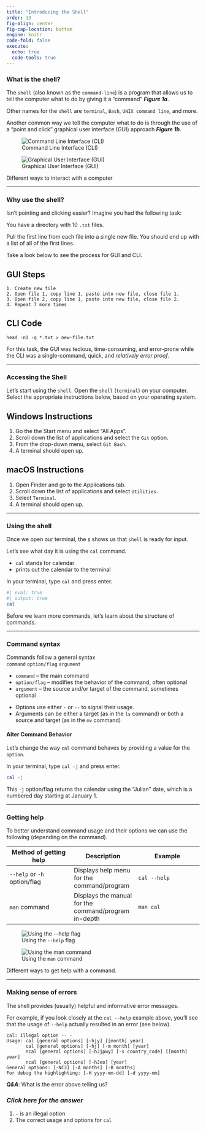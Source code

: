 ```yaml
---
title: "Introducing the Shell"
order: 13
fig-align: center
fig-cap-location: bottom
engine: knitr
code-fold: false
execute:
  echo: true
  code-tools: true
---
```


### What is the shell?

The `shell` (also known as the `command-line`) is a program that allows us to tell the computer what to do by giving it a "command" _**Figure 1a**_.

::: {.callout-tip}
Other names for the `shell` are `terminal`, `Bash`, `UNIX command line`, and more.
:::

Another common way we tell the computer what to do is through the use of a "point and click" graphical user interface (GUI) approach _**Figure 1b**_.

::: {#fig-user-interfaces layout-ncol=2}
![Command Line Interface (CLI)](/images/terminal.png){#fig-terminal}

![Graphical User Interface (GUI)](/images/gui.png){#fig-gui}

Different ways to interact with a computer
:::

---

### Why use the shell?

Isn't pointing and clicking easier? Imagine you had the following task:

:::{.callout-note appearance="minimal"}
You have a directory with 10 `.txt` files.

Pull the first line from each file into a single new file. You should end up with a list of all of the first lines.
:::

Take a look below to see the process for GUI and CLI.

:::{.panel-tabset}
## GUI Steps
```
1. Create new file
2. Open file 1, copy line 1, paste into new file, close file 1.
3. Open file 2, copy line 1, paste into new file, close file 2.
4. Repeat 7 more times
```

## CLI Code
```
head -n1 -q *.txt > new-file.txt
```
:::

For this task, the GUI was tedious, time-consuming, and error-prone while the CLI was a single-command, quick, and _relatively error proof_.

---

### Accessing the Shell

Let's start using the `shell`. Open the `shell` (`terminal`) on your computer. Select the appropriate instructions below, based on your operating system.

:::{.panel-tabset}
## Windows Instructions

1. Go the the Start menu and select "All Apps".
2. Scroll down the list of applications and select the `Git` option.
3. From the drop-down menu, select `Git Bash`. 
4. A terminal should open up.

## macOS Instructions

1. Open Finder and go to the Applications tab.
2. Scroll down the list of applications and select `Utilities`.
3. Select `Terminal`.
4. A terminal should open up.
:::

---

### Using the shell

Once we open our terminal, the `$` shows us that `shell` is ready for input.

Let's see what day it is using the `cal` command.

- `cal` stands for calendar
- prints out the calendar to the terminal

In your terminal, type `cal` and press enter.

```bash
#| eval: true
#| output: true
cal
```

Before we learn more commands, let's learn about the structure of commands.

---

### Command syntax

Commands follow a general syntax  
`command` `option/flag` `argument`

- `command` -- the main command
- `option/flag` -- modifies the behavior of the command, often optional
- `argument` -- the source and/or target of the command, sometimes optional

::: {.callout-tip}
- Options use either `-` or `--` to signal their usage.
- Arguments can be either a target (as in the `ls` command) or both a source and target (as in the `mv` command)
:::

#### Alter Command Behavior

Let's change the way `cal` command behaves by providing a value for the `option`.

In your terminal, type `cal -j` and press enter. 

```bash
cal -j
```

This `-j` option/flag returns the calendar using the "Julian" date, which is a numbered day starting at January 1. 

---

### Getting help

To better understand command usage and their options we can use the following (depending on the command).

| Method of getting help | Description | Example |
| ----- | ----- | ----- |
| `--help` or `-h` option/flag |  Displays help menu for the command/program | `cal --help` |
| `man` command | Displays the manual for the command/program in-depth | `man cal` |

::: {#fig-help layout-ncol=2}

![Using the `--help` flag](/images/cal-help.png){#fig-help}

![Using the `man` command](/images/man-cal.png){#fig-man}

Different ways to get help with a command.
:::

---

### Making sense of errors

The shell provides (usually) helpful and informative error messages. 

For example, if you look closely at the `cal --help` example above, you'll see that the usage of `--help` actually resulted in an error (see below).

```
cal: illegal option -- -
Usage: cal [general options] [-hjy] [[month] year]
       cal [general options] [-hj] [-m month] [year]
       ncal [general options] [-hJjpwy] [-s country_code] [[month] year]
       ncal [general options] [-hJeo] [year]
General options: [-NC3] [-A months] [-B months]
For debug the highlighting: [-H yyyy-mm-dd] [-d yyyy-mm]
```

:::{.panel-input}

_**Q&A**_: What is the error above telling us?

::: {.callout-note collapse="true" icon="false"}
### _Click here for the answer_  

1. `-` is an illegal option  
2. The correct usage and options for `cal`

:::

:::
